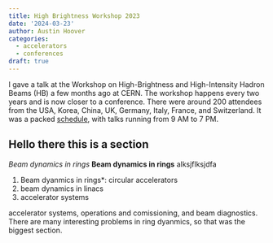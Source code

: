 ```yaml
---
title: High Brightness Workshop 2023
date: '2024-03-23'
author: Austin Hoover
categories:
  - accelerators
  - conferences
draft: true
---
```


I gave a talk at the Workshop on High-Brightness and High-Intensity Hadron Beams (HB) a few months ago at CERN. The workshop happens every two years and is now closer to a conference. There were around 200 attendees from the USA, Korea, China, UK, Germany, Italy, France, and Switzerland. It was a packed [schedule](https://indico.cern.ch/event/1138716/timetable/#20231009.detailed), with talks running from 9 AM to 7 PM. 


## Hello there this is a section

*Beam dynamics in rings* **Beam dynamics in rings** alksjflksjdfa

1. Beam dyanmics in rings*: circular accelerators
2. beam dynamics in linacs
3. accelerator systems

accelerator systems, operations and comissioning, and beam diagnostics. There are many interesting problems in ring dyanmics, so that was the biggest section.   



